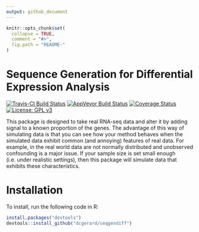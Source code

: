 ```yaml
---
output: github_document
---
```


<!-- README.md is generated from README.Rmd. Please edit that file -->

```r
knitr::opts_chunk$set(
  collapse = TRUE,
  comment = "#>",
  fig.path = "README-"
)
```

# Sequence Generation for Differential Expression Analysis
[![Travis-CI Build Status](https://travis-ci.org/dcgerard/seqgendiff.svg?branch=master)](https://travis-ci.org/dcgerard/seqgendiff)
[![AppVeyor Build Status](https://ci.appveyor.com/api/projects/status/github/dcgerard/seqgendiff?branch=master&svg=true)](https://ci.appveyor.com/project/dcgerard/seqgendiff)
[![Coverage Status](https://img.shields.io/codecov/c/github/dcgerard/seqgendiff/master.svg)](https://codecov.io/github/dcgerard/seqgendiff?branch=master)
[![License: GPL v3](https://img.shields.io/badge/License-GPL%20v3-blue.svg)](http://www.gnu.org/licenses/gpl-3.0)

This package is designed to take real RNA-seq data and alter it by adding signal to a known proportion of the genes. The advantage of this way of simulating data is that you can see how your method behaves when the simulated data exhibit common (and annoying) features of real data. For example, in the real world data are not normally distributed and unobserved confounding is a major issue. If your sample size is set small enough (i.e. under realistic settings), then this package will simulate data that exhibits these characteristics.

# Installation
To install, run the following code in R:
```r
install.packages("devtools")
devtools::install_github("dcgerard/seqgendiff")
```

